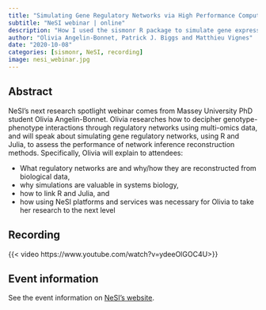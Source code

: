 ```yaml
---
title: "Simulating Gene Regulatory Networks via High Performance Computing"
subtitle: "NeSI webinar | online"
description: "How I used the sismonr R package to simulate gene expression via the NeSI HPC."
author: "Olivia Angelin-Bonnet, Patrick J. Biggs and Matthieu Vignes"
date: "2020-10-08"
categories: [sismonr, NeSI, recording]
image: nesi_webinar.jpg
---
```


## Abstract

NeSI’s next research spotlight webinar comes from Massey University PhD student Olivia Angelin-Bonnet. Olivia researches how to decipher genotype-phenotype interactions through regulatory networks using multi-omics data, and will speak about simulating gene regulatory networks, using R and Julia, to assess the performance of network inference reconstruction methods. Specifically, Olivia will explain to attendees:

-   What regulatory networks are and why/how they are reconstructed from biological data,
-   why simulations are valuable in systems biology,
-   how to link R and Julia, and
-   how using NeSI platforms and services was necessary for Olivia to take her research to the next level

## Recording

{{< video https://www.youtube.com/watch?v=ydeeOlGOC4U>}}

## Event information

See the event information on [NeSI's website](https://www.nesi.org.nz/event/2020/10/webinar-modelling-gene-regulatory-networks-high-performance-computing).
